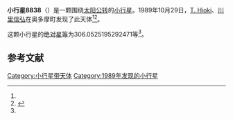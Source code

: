 {{Infobox planet
| bgcolour = #FFFFC0
| name = 8838
| symbol = 
| image = 
| caption = 
| discovery = yes
| discovery_ref = 
| discoverer = [[T._Hioki|T. Hioki]]、[[川里信弘|川里信弘]]
| discovery_site = [[奥多摩町|奥多摩町]] 
| discovered = 1989年10月29日
| designations = yes
| mp_name = 
| named_after = 
| alt_names = 1989 UW2/ 1977 PR1
| mp_category = [[主带小行星|主带小行星]]
| orbit_ref = <ref name="a">[http://ssd.jpl.nasa.gov/sbdb.cgi?sstr=8838 8838] {{Wayback|url=http://ssd.jpl.nasa.gov/sbdb.cgi?sstr=8838 |date=20210815150000 }}，小行星數據庫瀏覽器（JPL Small-Body Database Browser）－[[美国国家航空航天局|美国国家航空航天局]]喷气推进实验室</ref>
| epoch = 2456400.5 (2013年4月18日更新)
| aphelion = {{convert|3.147042370401804|AU|km|3|abbr=on|lk=out}}
| perihelion = {{convert|3.13925061225063|AU|km|3|abbr=on}}
| semimajor = {{convert|3.143146491326217|AU|km|3|abbr=on}}
| eccentricity = 0.001239484
| period = 2035.379334 [[日|日]]<br />5.57[[儒略年|儒略年]]
| avg_speed = 
| inclination = 11.10157410944077
| asc_node = 205.5337494440435
| mean_anomaly = 
| arg_peri = 306.0525195292471
| satellites = 
| physical_characteristics = yes
| dimensions = 
| mass = 
| density = 
| surface_grav = 
| escape_velocity = 
| sidereal_day = 
| axial_tilt = 
| pole_ecliptic_lat = 
| pole_ecliptic_lon = 
| albedo = 
| temperatures= 
| temp_name1 = 
| mean_temp_1 = 
| max_temp_1 = 
| temp_name2 = 
| max_temp_2 = 
| spectral_type = 
| abs_magnitude = 306.0525195292471
}}

'''小行星8838'''（{{lang-en|8838}}）是一颗围绕[[太阳|太阳]][[公转|公转]]的[[小行星|小行星]]。1989年10月29日，[[T._Hioki|T. Hioki]]、[[川里信弘|川里信弘]]在奥多摩町发现了此天体<ref name="a" /><ref>{{cite news|title=小行星列表|url=http://cfa-www.harvard.edu/iau/lists/NumberedMPs.txt|accessdate=2013-07-08|newspaper=哈佛大学|archive-date=2008-05-17|archive-url=https://web.archive.org/web/20080517010638/http://cfa-www.harvard.edu/iau/lists/NumberedMPs.txt|dead-url=no}}</ref>。

这颗小行星的[[绝对星等|绝对星等]]为306.0525195292471等<ref name="a" />。

==参考文献==
{{reflist}}
{{Minor Planet Number|[[小行星8837|小行星8837]]|[[小行星8839|小行星8839]]}}

{{小天体}}

[[Category:小行星带天体|Category:小行星带天体]]
[[Category:1989年发现的小行星|Category:1989年发现的小行星]]

{{asteroid-stub}}
